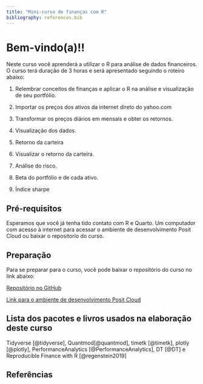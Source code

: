 ---
title: "Mini-curso de finanças com R"
bibliography: references.bib
---

# Bem-vindo(a)!!

Neste curso você aprenderá a utilizar o R para análise de dados financeiros. O curso terá duração de 3 horas e será apresentado seguindo o roteiro abaixo:

1.  Relembrar conceitos de finanças e aplicar o R na análise e visualização de seu portfólio.

2.  Importar os preços dos ativos da internet direto do yahoo.com

3.  Transformar os preços diários em mensais e obter os retornos.

4.  Visualização dos dados.

5.  Retorno da carteira

6.  Visualizar o retorno da carteira.

7.  Análise do risco.

8.  Beta do portfólio e de cada ativo.

9.  Índice sharpe



## Pré-requisitos

Esperamos que você já tenha tido contato com R e Quarto. Um computador com acesso à internet para acessar o ambiente de desenvolvimento Posit Cloud ou baixar o repositorio do curso.

## Preparação

Para se preparar para o curso, você pode baixar o repositório do curso no link abaixo:

[Repositório no GitHub](https://github.com/nextmarte/MiniCursoFinSER)

[Link para o ambiente de desenvolvimento Posit Cloud](https://posit.cloud/content/8286998)

## Lista dos pacotes e livros usados na elaboração deste curso

Tidyverse [@tidyverse], Quantmod[@quantmod], timetk [@timetk], plotly [@plotly], PerformanceAnalytics [@PerformanceAnalytics], DT [@DT] e Reproducible Finance with R [@regenstein2019]

##  Referências